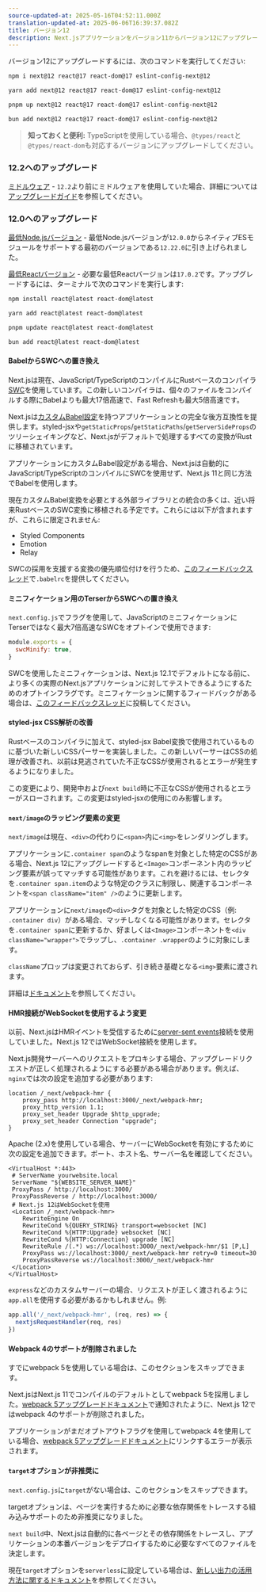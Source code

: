 ```yaml
---
source-updated-at: 2025-05-16T04:52:11.000Z
translation-updated-at: 2025-06-06T16:39:37.082Z
title: バージョン12
description: Next.jsアプリケーションをバージョン11からバージョン12にアップグレードする方法
---
```


バージョン12にアップグレードするには、次のコマンドを実行してください:

```bash filename="Terminal"
npm i next@12 react@17 react-dom@17 eslint-config-next@12
```

```bash filename="Terminal"
yarn add next@12 react@17 react-dom@17 eslint-config-next@12
```

```bash filename="Terminal"
pnpm up next@12 react@17 react-dom@17 eslint-config-next@12
```

```bash filename="Terminal"
bun add next@12 react@17 react-dom@17 eslint-config-next@12
```

> **知っておくと便利:** TypeScriptを使用している場合、`@types/react`と`@types/react-dom`も対応するバージョンにアップグレードしてください。

### 12.2へのアップグレード

[ミドルウェア](/docs/messages/middleware-upgrade-guide) - `12.2`より前にミドルウェアを使用していた場合、詳細については[アップグレードガイド](/docs/messages/middleware-upgrade-guide)を参照してください。

### 12.0へのアップグレード

[最低Node.jsバージョン](https://nodejs.org/en/) - 最低Node.jsバージョンが`12.0.0`からネイティブESモジュールをサポートする最初のバージョンである`12.22.0`に引き上げられました。

[最低Reactバージョン](https://react.dev/learn/add-react-to-an-existing-project) - 必要な最低Reactバージョンは`17.0.2`です。アップグレードするには、ターミナルで次のコマンドを実行します:

```bash filename="Terminal"
npm install react@latest react-dom@latest

yarn add react@latest react-dom@latest

pnpm update react@latest react-dom@latest

bun add react@latest react-dom@latest
```

#### BabelからSWCへの置き換え

Next.jsは現在、JavaScript/TypeScriptのコンパイルにRustベースのコンパイラ[SWC](https://swc.rs/)を使用しています。この新しいコンパイラは、個々のファイルをコンパイルする際にBabelよりも最大17倍高速で、Fast Refreshも最大5倍高速です。

Next.jsは[カスタムBabel設定](/docs/pages/building-your-application/configuring/babel)を持つアプリケーションとの完全な後方互換性を提供します。styled-jsxや`getStaticProps`/`getStaticPaths`/`getServerSideProps`のツリーシェイキングなど、Next.jsがデフォルトで処理するすべての変換がRustに移植されています。

アプリケーションにカスタムBabel設定がある場合、Next.jsは自動的にJavaScript/TypeScriptのコンパイルにSWCを使用せず、Next.js 11と同じ方法でBabelを使用します。

現在カスタムBabel変換を必要とする外部ライブラリとの統合の多くは、近い将来RustベースのSWC変換に移植される予定です。これらには以下が含まれますが、これらに限定されません:

- Styled Components
- Emotion
- Relay

SWCの採用を支援する変換の優先順位付けを行うため、[このフィードバックスレッド](https://github.com/vercel/next.js/discussions/30174)で`.babelrc`を提供してください。

#### ミニフィケーション用のTerserからSWCへの置き換え

`next.config.js`でフラグを使用して、JavaScriptのミニフィケーションにTerserではなく最大7倍高速なSWCをオプトインで使用できます:

```js filename="next.config.js"
module.exports = {
  swcMinify: true,
}
```

SWCを使用したミニフィケーションは、Next.js 12.1でデフォルトになる前に、より多くの実際のNext.jsアプリケーションに対してテストできるようにするためのオプトインフラグです。ミニフィケーションに関するフィードバックがある場合は、[このフィードバックスレッド](https://github.com/vercel/next.js/discussions/30237)に投稿してください。

#### styled-jsx CSS解析の改善

Rustベースのコンパイラに加えて、styled-jsx Babel変換で使用されているものに基づいた新しいCSSパーサーを実装しました。この新しいパーサーはCSSの処理が改善され、以前は見逃されていた不正なCSSが使用されるとエラーが発生するようになりました。

この変更により、開発中および`next build`時に不正なCSSが使用されるとエラーがスローされます。この変更はstyled-jsxの使用にのみ影響します。

#### `next/image`のラッピング要素の変更

`next/image`は現在、`<div>`の代わりに`<span>`内に`<img>`をレンダリングします。

アプリケーションに`.container span`のようなspanを対象とした特定のCSSがある場合、Next.js 12にアップグレードすると`<Image>`コンポーネント内のラッピング要素が誤ってマッチする可能性があります。これを避けるには、セレクタを`.container span.item`のような特定のクラスに制限し、関連するコンポーネントを`<span className="item" />`のように更新します。

アプリケーションに`next/image`の`<div>`タグを対象とした特定のCSS（例: `.container div`）がある場合、マッチしなくなる可能性があります。セレクタを`.container span`に更新するか、好ましくは`<Image>`コンポーネントを`<div className="wrapper">`でラップし、`.container .wrapper`のように対象にします。

`className`プロップは変更されておらず、引き続き基礎となる`<img>`要素に渡されます。

詳細は[ドキュメント](/docs/pages/building-your-application/optimizing/images#styling)を参照してください。

#### HMR接続がWebSocketを使用するよう変更

以前、Next.jsはHMRイベントを受信するために[server-sent events](https://developer.mozilla.org/docs/Web/API/Server-sent_events)接続を使用していました。Next.js 12ではWebSocket接続を使用します。

Next.js開発サーバーへのリクエストをプロキシする場合、アップグレードリクエストが正しく処理されるようにする必要がある場合があります。例えば、`nginx`では次の設定を追加する必要があります:

```nginx
location /_next/webpack-hmr {
    proxy_pass http://localhost:3000/_next/webpack-hmr;
    proxy_http_version 1.1;
    proxy_set_header Upgrade $http_upgrade;
    proxy_set_header Connection "upgrade";
}
```

Apache (2.x)を使用している場合、サーバーにWebSocketを有効にするために次の設定を追加できます。ポート、ホスト名、サーバー名を確認してください。

```
<VirtualHost *:443>
 # ServerName yourwebsite.local
 ServerName "${WEBSITE_SERVER_NAME}"
 ProxyPass / http://localhost:3000/
 ProxyPassReverse / http://localhost:3000/
 # Next.js 12はWebSocketを使用
 <Location /_next/webpack-hmr>
    RewriteEngine On
    RewriteCond %{QUERY_STRING} transport=websocket [NC]
    RewriteCond %{HTTP:Upgrade} websocket [NC]
    RewriteCond %{HTTP:Connection} upgrade [NC]
    RewriteRule /(.*) ws://localhost:3000/_next/webpack-hmr/$1 [P,L]
    ProxyPass ws://localhost:3000/_next/webpack-hmr retry=0 timeout=30
    ProxyPassReverse ws://localhost:3000/_next/webpack-hmr
 </Location>
</VirtualHost>
```

`express`などのカスタムサーバーの場合、リクエストが正しく渡されるように`app.all`を使用する必要があるかもしれません。例:

```js
app.all('/_next/webpack-hmr', (req, res) => {
  nextjsRequestHandler(req, res)
})
```

#### Webpack 4のサポートが削除されました

すでにwebpack 5を使用している場合は、このセクションをスキップできます。

Next.jsはNext.js 11でコンパイルのデフォルトとしてwebpack 5を採用しました。[webpack 5アップグレードドキュメント](/docs/messages/webpack5)で通知されたように、Next.js 12ではwebpack 4のサポートが削除されました。

アプリケーションがまだオプトアウトフラグを使用してwebpack 4を使用している場合、[webpack 5アップグレードドキュメント](/docs/messages/webpack5)にリンクするエラーが表示されます。

#### `target`オプションが非推奨に

`next.config.js`に`target`がない場合は、このセクションをスキップできます。

targetオプションは、ページを実行するために必要な依存関係をトレースする組み込みサポートのため非推奨になりました。

`next build`中、Next.jsは自動的に各ページとその依存関係をトレースし、アプリケーションの本番バージョンをデプロイするために必要なすべてのファイルを決定します。

現在`target`オプションを`serverless`に設定している場合は、[新しい出力の活用方法に関するドキュメント](/docs/pages/api-reference/next-config-js/output)を参照してください。